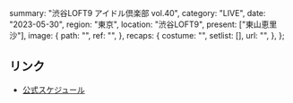   summary: "渋谷LOFT9 アイドル倶楽部 vol.40",
  category: "LIVE",
  date: "2023-05-30",
  region: "東京",
  location: "渋谷LOFT9",
  present: ["東山恵里沙"],
  image: {
    path: "",
    ref: "",
  },
  recaps: {
    costume: "",
    setlist: [],
    url: "",
  },
};

## リンク

- [公式スケジュール](https://takanenonadeshiko.jp/?p=1010)
